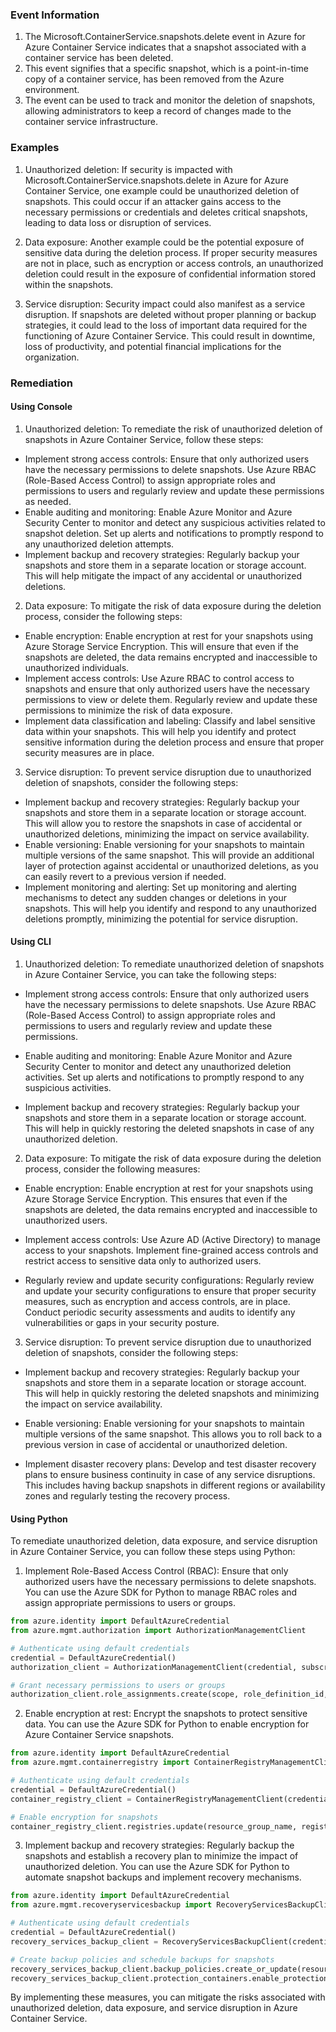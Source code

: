 
### Event Information

1. The Microsoft.ContainerService.snapshots.delete event in Azure for Azure Container Service indicates that a snapshot associated with a container service has been deleted.
2. This event signifies that a specific snapshot, which is a point-in-time copy of a container service, has been removed from the Azure environment.
3. The event can be used to track and monitor the deletion of snapshots, allowing administrators to keep a record of changes made to the container service infrastructure.


### Examples

1. Unauthorized deletion: If security is impacted with Microsoft.ContainerService.snapshots.delete in Azure for Azure Container Service, one example could be unauthorized deletion of snapshots. This could occur if an attacker gains access to the necessary permissions or credentials and deletes critical snapshots, leading to data loss or disruption of services.

2. Data exposure: Another example could be the potential exposure of sensitive data during the deletion process. If proper security measures are not in place, such as encryption or access controls, an unauthorized deletion could result in the exposure of confidential information stored within the snapshots.

3. Service disruption: Security impact could also manifest as a service disruption. If snapshots are deleted without proper planning or backup strategies, it could lead to the loss of important data required for the functioning of Azure Container Service. This could result in downtime, loss of productivity, and potential financial implications for the organization.

### Remediation

#### Using Console

1. Unauthorized deletion: To remediate the risk of unauthorized deletion of snapshots in Azure Container Service, follow these steps:

- Implement strong access controls: Ensure that only authorized users have the necessary permissions to delete snapshots. Use Azure RBAC (Role-Based Access Control) to assign appropriate roles and permissions to users and regularly review and update these permissions as needed.
- Enable auditing and monitoring: Enable Azure Monitor and Azure Security Center to monitor and detect any suspicious activities related to snapshot deletion. Set up alerts and notifications to promptly respond to any unauthorized deletion attempts.
- Implement backup and recovery strategies: Regularly backup your snapshots and store them in a separate location or storage account. This will help mitigate the impact of any accidental or unauthorized deletions.

2. Data exposure: To mitigate the risk of data exposure during the deletion process, consider the following steps:

- Enable encryption: Enable encryption at rest for your snapshots using Azure Storage Service Encryption. This will ensure that even if the snapshots are deleted, the data remains encrypted and inaccessible to unauthorized individuals.
- Implement access controls: Use Azure RBAC to control access to snapshots and ensure that only authorized users have the necessary permissions to view or delete them. Regularly review and update these permissions to minimize the risk of data exposure.
- Implement data classification and labeling: Classify and label sensitive data within your snapshots. This will help you identify and protect sensitive information during the deletion process and ensure that proper security measures are in place.

3. Service disruption: To prevent service disruption due to unauthorized deletion of snapshots, consider the following steps:

- Implement backup and recovery strategies: Regularly backup your snapshots and store them in a separate location or storage account. This will allow you to restore the snapshots in case of accidental or unauthorized deletions, minimizing the impact on service availability.
- Enable versioning: Enable versioning for your snapshots to maintain multiple versions of the same snapshot. This will provide an additional layer of protection against accidental or unauthorized deletions, as you can easily revert to a previous version if needed.
- Implement monitoring and alerting: Set up monitoring and alerting mechanisms to detect any sudden changes or deletions in your snapshots. This will help you identify and respond to any unauthorized deletions promptly, minimizing the potential for service disruption.

#### Using CLI

1. Unauthorized deletion: To remediate unauthorized deletion of snapshots in Azure Container Service, you can take the following steps:

- Implement strong access controls: Ensure that only authorized users have the necessary permissions to delete snapshots. Use Azure RBAC (Role-Based Access Control) to assign appropriate roles and permissions to users and regularly review and update these permissions.

- Enable auditing and monitoring: Enable Azure Monitor and Azure Security Center to monitor and detect any unauthorized deletion activities. Set up alerts and notifications to promptly respond to any suspicious activities.

- Implement backup and recovery strategies: Regularly backup your snapshots and store them in a separate location or storage account. This will help in quickly restoring the deleted snapshots in case of any unauthorized deletion.

2. Data exposure: To mitigate the risk of data exposure during the deletion process, consider the following measures:

- Enable encryption: Enable encryption at rest for your snapshots using Azure Storage Service Encryption. This ensures that even if the snapshots are deleted, the data remains encrypted and inaccessible to unauthorized users.

- Implement access controls: Use Azure AD (Active Directory) to manage access to your snapshots. Implement fine-grained access controls and restrict access to sensitive data only to authorized users.

- Regularly review and update security configurations: Regularly review and update your security configurations to ensure that proper security measures, such as encryption and access controls, are in place. Conduct periodic security assessments and audits to identify any vulnerabilities or gaps in your security posture.

3. Service disruption: To prevent service disruption due to unauthorized deletion of snapshots, consider the following steps:

- Implement backup and recovery strategies: Regularly backup your snapshots and store them in a separate location or storage account. This will help in quickly restoring the deleted snapshots and minimizing the impact on service availability.

- Enable versioning: Enable versioning for your snapshots to maintain multiple versions of the same snapshot. This allows you to roll back to a previous version in case of accidental or unauthorized deletion.

- Implement disaster recovery plans: Develop and test disaster recovery plans to ensure business continuity in case of any service disruptions. This includes having backup snapshots in different regions or availability zones and regularly testing the recovery process.

#### Using Python

To remediate unauthorized deletion, data exposure, and service disruption in Azure Container Service, you can follow these steps using Python:

1. Implement Role-Based Access Control (RBAC): Ensure that only authorized users have the necessary permissions to delete snapshots. You can use the Azure SDK for Python to manage RBAC roles and assign appropriate permissions to users or groups.

```python
from azure.identity import DefaultAzureCredential
from azure.mgmt.authorization import AuthorizationManagementClient

# Authenticate using default credentials
credential = DefaultAzureCredential()
authorization_client = AuthorizationManagementClient(credential, subscription_id)

# Grant necessary permissions to users or groups
authorization_client.role_assignments.create(scope, role_definition_id, principal_id)
```

2. Enable encryption at rest: Encrypt the snapshots to protect sensitive data. You can use the Azure SDK for Python to enable encryption for Azure Container Service snapshots.

```python
from azure.identity import DefaultAzureCredential
from azure.mgmt.containerregistry import ContainerRegistryManagementClient

# Authenticate using default credentials
credential = DefaultAzureCredential()
container_registry_client = ContainerRegistryManagementClient(credential, subscription_id)

# Enable encryption for snapshots
container_registry_client.registries.update(resource_group_name, registry_name, {'encryption': {'enabled': True}})
```

3. Implement backup and recovery strategies: Regularly backup the snapshots and establish a recovery plan to minimize the impact of unauthorized deletion. You can use the Azure SDK for Python to automate snapshot backups and implement recovery mechanisms.

```python
from azure.identity import DefaultAzureCredential
from azure.mgmt.recoveryservicesbackup import RecoveryServicesBackupClient

# Authenticate using default credentials
credential = DefaultAzureCredential()
recovery_services_backup_client = RecoveryServicesBackupClient(credential, subscription_id)

# Create backup policies and schedule backups for snapshots
recovery_services_backup_client.backup_policies.create_or_update(resource_group_name, vault_name, policy_name, policy_properties)
recovery_services_backup_client.protection_containers.enable_protection(resource_group_name, vault_name, container_name, workload_type)
```

By implementing these measures, you can mitigate the risks associated with unauthorized deletion, data exposure, and service disruption in Azure Container Service.

